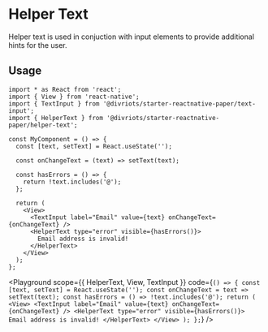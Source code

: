 


# Helper Text

Helper text is used in conjuction with input elements to provide additional hints for the user.

## Usage

```tsx
import * as React from 'react';
import { View } from 'react-native';
import { TextInput } from '@divriots/starter-reactnative-paper/text-input';
import { HelperText } from '@divriots/starter-reactnative-paper/helper-text';

const MyComponent = () => {
  const [text, setText] = React.useState('');

  const onChangeText = (text) => setText(text);

  const hasErrors = () => {
    return !text.includes('@');
  };

  return (
    <View>
      <TextInput label="Email" value={text} onChangeText={onChangeText} />
      <HelperText type="error" visible={hasErrors()}>
        Email address is invalid!
      </HelperText>
    </View>
  );
};
```

<Playground
  scope={{ HelperText, View, TextInput }}
  code={`
() => {
  const [text, setText] = React.useState('');
  const onChangeText = text => setText(text);
  const hasErrors = () => !text.includes('@');
  return (
    <View>
      <TextInput label="Email" value={text} onChangeText={onChangeText} />
      <HelperText type="error" visible={hasErrors()}>
        Email address is invalid!
      </HelperText>
    </View>
  );
};
`}
/>
